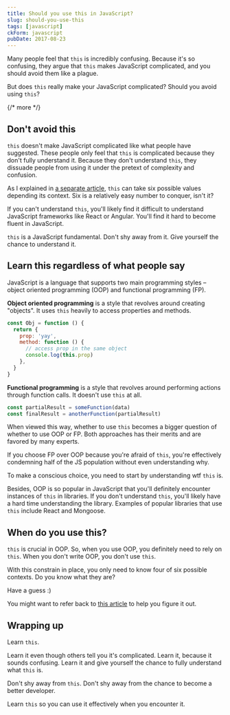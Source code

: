```yaml
---
title: Should you use this in JavaScript?
slug: should-you-use-this
tags: [javascript]
ckForm: javascript
pubDate: 2017-08-23
---
```


Many people feel that `this` is incredibly confusing. Because it's so confusing, they argue that `this` makes JavaScript complicated, and you should avoid them like a plague.

But does `this` really make your JavaScript complicated? Should you avoid using `this`?

{/* more */}

## Don't avoid this

`this` doesn't make JavaScript complicated like what people have suggested. These people only feel that `this` is complicated because they don't fully understand it. Because they don't understand `this`, they dissuade people from using it under the pretext of complexity and confusion.

As I explained in [a separate article](/blog/this/), `this` can take six possible values depending its context. Six is a relatively easy number to conquer, isn't it?

If you can't understand `this`, you'll likely find it difficult to understand JavaScript frameworks like React or Angular. You'll find it hard to become fluent in JavaScript.

`this` is a JavaScript fundamental. Don't shy away from it. Give yourself the chance to understand it.

## Learn this regardless of what people say

JavaScript is a language that supports two main programming styles – object oriented programming (OOP) and functional programming (FP).

**Object oriented programming** is a style that revolves around creating "objects". It uses `this` heavily to access properties and methods.

```js
const Obj = function () {
  return {
    prop: 'yay',
    method: function () {
      // access prop in the same object
      console.log(this.prop)
    },
  }
}
```

**Functional programming** is a style that revolves around performing actions through function calls. It doesn't use `this` at all.

```js
const partialResult = someFunction(data)
const finalResult = anotherFunction(partialResult)
```

When viewed this way, whether to use `this` becomes a bigger question of whether to use OOP or FP. Both approaches has their merits and are favored by many experts.

If you choose FP over OOP because you're afraid of `this`, you're effectively condemning half of the JS population without even understanding why.

To make a conscious choice, you need to start by understanding wtf `this` is.

Besides, OOP is so popular in JavaScript that you'll definitely encounter instances of `this` in libraries. If you don't understand `this`, you'll likely have a hard time understanding the library. Examples of popular libraries that use `this` include React and Mongoose.

<div class='jsCkClone' data-should-not-clone></div>

## When do you use this?

`this` is crucial in OOP. So, when you use OOP, you definitely need to rely on `this`. When you don't write OOP, you don't use `this`.

With this constrain in place, you only need to know four of six possible contexts. Do you know what they are?

Have a guess :)

You might want to refer back to [this article](/blog/this) to help you figure it out.

## Wrapping up

Learn `this`.

Learn it even though others tell you it's complicated. Learn it, because it sounds confusing. Learn it and give yourself the chance to fully understand what `this` is.

Don't shy away from `this`. Don't shy away from the chance to become a better developer.

Learn `this` so you can use it effectively when you encounter it.
